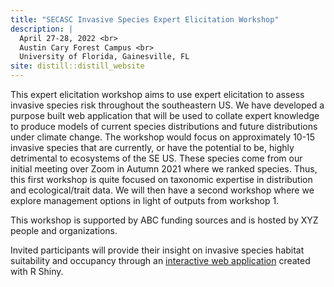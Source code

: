 ```yaml
---
title: "SECASC Invasive Species Expert Elicitation Workshop"
description: |
  April 27-28, 2022 <br>
  Austin Cary Forest Campus <br>
  University of Florida, Gainesville, FL
site: distill::distill_website
---
```


This expert elicitation workshop aims to use expert elicitation to assess invasive species risk throughout the southeastern US. We have developed a purpose built web application that will be used to collate expert knowledge to produce models of current species distributions and future distributions under climate change. The workshop would focus on approximately 10-15 invasive species that are currently, or have the potential to be, highly detrimental to ecosystems of the SE US. These species come from our initial meeting over Zoom in Autumn 2021 where we ranked species. Thus, this first workshop is quite focused on taxonomic expertise in distribution and ecological/trait data. We will then have a second workshop where we explore management options in light of outputs from workshop 1.

This workshop is supported by ABC funding sources and is hosted by XYZ people and organizations.


Invited participants will provide their insight on invasive species habitat suitability and occupancy through an [interactive web application](https://joshcullen.github.io/invasive_spp_expert_elicitation/shiny_app.html) created with R Shiny.
